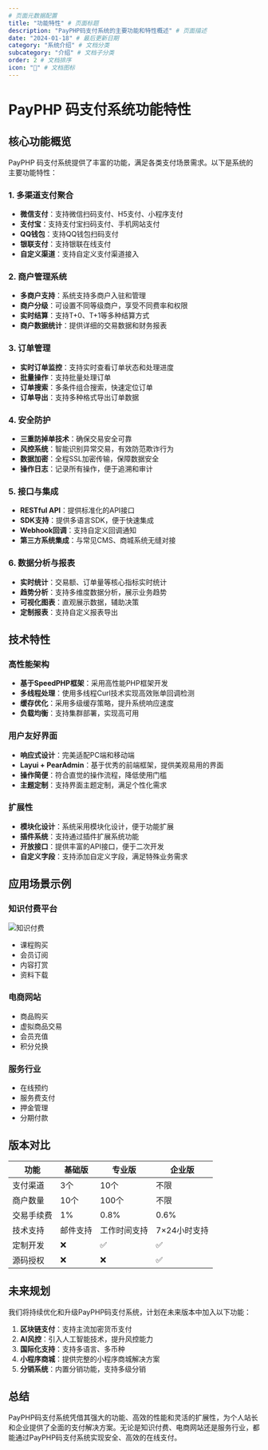 ```yaml
---
# 页面元数据配置
title: "功能特性" # 页面标题
description: "PayPHP码支付系统的主要功能和特性概述" # 页面描述
date: "2024-01-18" # 最后更新日期
category: "系统介绍" # 文档分类
subcategory: "介绍" # 文档子分类
order: 2 # 文档排序
icon: "🚀" # 文档图标
---
```


# PayPHP 码支付系统功能特性

## 核心功能概览

PayPHP 码支付系统提供了丰富的功能，满足各类支付场景需求。以下是系统的主要功能特性：

### 1. 多渠道支付聚合
- **微信支付**：支持微信扫码支付、H5支付、小程序支付
- **支付宝**：支持支付宝扫码支付、手机网站支付
- **QQ钱包**：支持QQ钱包扫码支付
- **银联支付**：支持银联在线支付
- **自定义渠道**：支持自定义支付渠道接入

### 2. 商户管理系统

- **多商户支持**：系统支持多商户入驻和管理
- **商户分级**：可设置不同等级商户，享受不同费率和权限
- **实时结算**：支持T+0、T+1等多种结算方式
- **商户数据统计**：提供详细的交易数据和财务报表

### 3. 订单管理

- **实时订单监控**：支持实时查看订单状态和处理进度
- **批量操作**：支持批量处理订单
- **订单搜索**：多条件组合搜索，快速定位订单
- **订单导出**：支持多种格式导出订单数据

### 4. 安全防护

- **三重防掉单技术**：确保交易安全可靠
- **风控系统**：智能识别异常交易，有效防范欺诈行为
- **数据加密**：全程SSL加密传输，保障数据安全
- **操作日志**：记录所有操作，便于追溯和审计

### 5. 接口与集成

- **RESTful API**：提供标准化的API接口
- **SDK支持**：提供多语言SDK，便于快速集成
- **Webhook回调**：支持自定义回调通知
- **第三方系统集成**：与常见CMS、商城系统无缝对接

### 6. 数据分析与报表

- **实时统计**：交易额、订单量等核心指标实时统计
- **趋势分析**：支持多维度数据分析，展示业务趋势
- **可视化图表**：直观展示数据，辅助决策
- **定制报表**：支持自定义报表导出

## 技术特性

### 高性能架构

- **基于SpeedPHP框架**：采用高性能PHP框架开发
- **多线程处理**：使用多线程Curl技术实现高效账单回调检测
- **缓存优化**：采用多级缓存策略，提升系统响应速度
- **负载均衡**：支持集群部署，实现高可用

### 用户友好界面

- **响应式设计**：完美适配PC端和移动端
- **Layui + PearAdmin**：基于优秀的前端框架，提供美观易用的界面
- **操作简便**：符合直觉的操作流程，降低使用门槛
- **主题定制**：支持界面主题定制，满足个性化需求

### 扩展性

- **模块化设计**：系统采用模块化设计，便于功能扩展
- **插件系统**：支持通过插件扩展系统功能
- **开放接口**：提供丰富的API接口，便于二次开发
- **自定义字段**：支持添加自定义字段，满足特殊业务需求

## 应用场景示例

### 知识付费平台

![知识付费](https://placeholder-image.com/knowledge-payment.jpg)

- 课程购买
- 会员订阅
- 内容打赏
- 资料下载

### 电商网站

- 商品购买
- 虚拟商品交易
- 会员充值
- 积分兑换

### 服务行业

- 在线预约
- 服务费支付
- 押金管理
- 分期付款

## 版本对比

| 功能 | 基础版 | 专业版 | 企业版 |
|------|-------|-------|-------|
| 支付渠道 | 3个 | 10个 | 不限 |
| 商户数量 | 10个 | 100个 | 不限 |
| 交易手续费 | 1% | 0.8% | 0.6% |
| 技术支持 | 邮件支持 | 工作时间支持 | 7×24小时支持 |
| 定制开发 | ❌ | ✅ | ✅ |
| 源码授权 | ❌ | ❌ | ✅ |

## 未来规划

我们将持续优化和升级PayPHP码支付系统，计划在未来版本中加入以下功能：

1. **区块链支付**：支持主流加密货币支付
2. **AI风控**：引入人工智能技术，提升风控能力
3. **国际化支持**：支持多语言、多币种
4. **小程序商城**：提供完整的小程序商城解决方案
5. **分销系统**：内置分销功能，支持多级分销

## 总结

PayPHP码支付系统凭借其强大的功能、高效的性能和灵活的扩展性，为个人站长和企业提供了全面的支付解决方案。无论是知识付费、电商网站还是服务行业，都能通过PayPHP码支付系统实现安全、高效的在线支付。